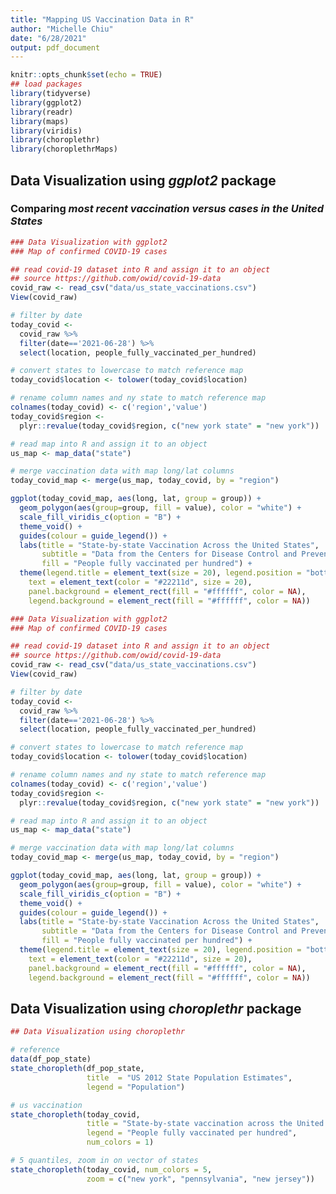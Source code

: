 ```yaml
---
title: "Mapping US Vaccination Data in R"
author: "Michelle Chiu"
date: "6/28/2021"
output: pdf_document
---
```


```r
knitr::opts_chunk$set(echo = TRUE)
## load packages
library(tidyverse)
library(ggplot2)
library(readr)
library(maps)
library(viridis)
library(choroplethr)
library(choroplethrMaps)
```

## Data Visualization using _ggplot2_ package
### Comparing *most recent vaccination versus cases in the United States*

```r
### Data Visualization with ggplot2
### Map of confirmed COVID-19 cases

## read covid-19 dataset into R and assign it to an object
## source https://github.com/owid/covid-19-data
covid_raw <- read_csv("data/us_state_vaccinations.csv")
View(covid_raw)

# filter by date
today_covid <- 
  covid_raw %>% 
  filter(date=='2021-06-28') %>% 
  select(location, people_fully_vaccinated_per_hundred)

# convert states to lowercase to match reference map
today_covid$location <- tolower(today_covid$location)

# rename column names and ny state to match reference map
colnames(today_covid) <- c('region','value')
today_covid$region <- 
  plyr::revalue(today_covid$region, c("new york state" = "new york"))

# read map into R and assign it to an object
us_map <- map_data("state")

# merge vaccination data with map long/lat columns
today_covid_map <- merge(us_map, today_covid, by = "region")

ggplot(today_covid_map, aes(long, lat, group = group)) +
  geom_polygon(aes(group=group, fill = value), color = "white") +
  scale_fill_viridis_c(option = "B") +
  theme_void() +
  guides(colour = guide_legend()) +
  labs(title = "State-by-state Vaccination Across the United States",
       subtitle = "Data from the Centers for Disease Control and Prevention",
       fill = "People fully vaccinated per hundred") +
  theme(legend.title = element_text(size = 20), legend.position = "bottom",
    text = element_text(color = "#22211d", size = 20),
    panel.background = element_rect(fill = "#ffffff", color = NA),
    legend.background = element_rect(fill = "#ffffff", color = NA))
```
```r
### Data Visualization with ggplot2
### Map of confirmed COVID-19 cases

## read covid-19 dataset into R and assign it to an object
## source https://github.com/owid/covid-19-data
covid_raw <- read_csv("data/us_state_vaccinations.csv")
View(covid_raw)

# filter by date
today_covid <- 
  covid_raw %>% 
  filter(date=='2021-06-28') %>% 
  select(location, people_fully_vaccinated_per_hundred)

# convert states to lowercase to match reference map
today_covid$location <- tolower(today_covid$location)

# rename column names and ny state to match reference map
colnames(today_covid) <- c('region','value')
today_covid$region <- 
  plyr::revalue(today_covid$region, c("new york state" = "new york"))

# read map into R and assign it to an object
us_map <- map_data("state")

# merge vaccination data with map long/lat columns
today_covid_map <- merge(us_map, today_covid, by = "region")

ggplot(today_covid_map, aes(long, lat, group = group)) +
  geom_polygon(aes(group=group, fill = value), color = "white") +
  scale_fill_viridis_c(option = "B") +
  theme_void() +
  guides(colour = guide_legend()) +
  labs(title = "State-by-state Vaccination Across the United States",
       subtitle = "Data from the Centers for Disease Control and Prevention",
       fill = "People fully vaccinated per hundred") +
  theme(legend.title = element_text(size = 20), legend.position = "bottom",
    text = element_text(color = "#22211d", size = 20),
    panel.background = element_rect(fill = "#ffffff", color = NA),
    legend.background = element_rect(fill = "#ffffff", color = NA))
```

## Data Visualization using _choroplethr_ package

```r
## Data Visualization using choroplethr

# reference
data(df_pop_state)
state_choropleth(df_pop_state,
                 title  = "US 2012 State Population Estimates", 
                 legend = "Population")

# us vaccination
state_choropleth(today_covid,
                 title = "State-by-state vaccination across the United States",
                 legend = "People fully vaccinated per hundred",
                 num_colors = 1)

# 5 quantiles, zoom in on vector of states
state_choropleth(today_covid, num_colors = 5,
                 zoom = c("new york", "pennsylvania", "new jersey"))
```